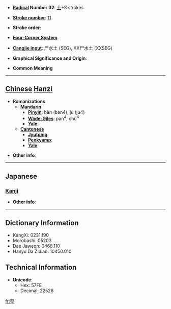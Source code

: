 * '''[[Wiktionary:Chinese radical index| Radical]] Number 32''': [[Wiktionary:Chinese radical index 土|土]]+8 strokes

* '''[[Wiktionary:Chinese total strokes index|Stroke number]]''': [[Wiktionary:Chinese total strokes index 11|11]]

* '''Stroke order''': 

* '''[[Wiktionary:Chinese four corner index|Four-Corner System]]''': 

* '''[[Wiktionary:Chinese Cangjie index|Cangjie input]]''': 尸水土 (SEG), XX尸水土 (XXSEG)

* '''Graphical Significance and Origin''': 

* '''Common Meaning'''

----

== [[Chinese]] [[Hanzi]] ==

* '''Romanizations'''
** '''[[Mandarin]]'''
*** '''[[Pinyin]]''': bàn (ban4), jù (ju4)
*** '''[[Wade-Giles]]''': pan<sup>4</sup>, chü<sup>4</sup>
*** '''[[Yale]]''': 
** '''[[Cantonese]]'''
*** '''[[Jyutping]]''':
*** '''[[Penkyamp]]''': 
*** '''[[Yale]]''': 

* '''Other info''': 

----

==Japanese==
===[[Kanji]]===
{{kanji|on readings=[[しゅ]] (shu), [[じゅ]] (ju)|kun readings=}}

* '''Other info''':  

----

== Dictionary Information ==

* KangXi: 0231.190
* Morobashi: 05203
* Dae Jaweon: 0468.110
* Hanyu Da Zidian: 10450.010

== Technical Information ==

* '''Unicode''':
** Hex: 57FE
** Decimal: 22526

[[fr:埾]]